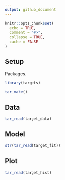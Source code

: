 ```yaml
---
output: github_document
---
```


```r
knitr::opts_chunk$set(
  echo = TRUE,
  comment = "#>",
  collapse = TRUE,
  cache = FALSE
)
```

## Setup

Packages.

```r
library(targets)
```

```r
tar_make()
```

## Data

```r
tar_read(target_data)
```

## Model

```r
str(tar_read(target_fit))
```

## Plot

```r
tar_read(target_hist)
```
